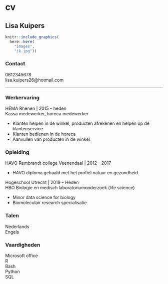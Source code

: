 # cv

## Lisa Kuipers

```r
knitr::include_graphics(
  here::here(
    "images",
    "ik.jpg"))
```


### Contact

0612345678   
lisa.kuipers26@hotmail.com

-----
### Werkervaring

HEMA Rhenen | 2015 – heden  
Kassa medewerker, horeca medewerker  

  * Klanten helpen in de winkel, producten afrekenen en helpen op de klantenservice  
  * Klanten bedienen in de horeca  
  * Aanvullen van producten in de winkel  

### Opleiding

HAVO 
Rembrandt college Veenendaal  |  2012 - 2017  

  * HAVO diploma gehaald met het profiel natuur en gezondheid   

Hogeschool Utrecht  |  2019 – Heden  
HBO Biologie en medisch laboratoriumonderzoek (life science)

  * Minor data science for biology  
  * Biomoleculair research specialisatie  


### Talen
Nederlands   
Engels    

### Vaardigheden
Microsoft office    
R   
Bash    
Python    
SQL   

